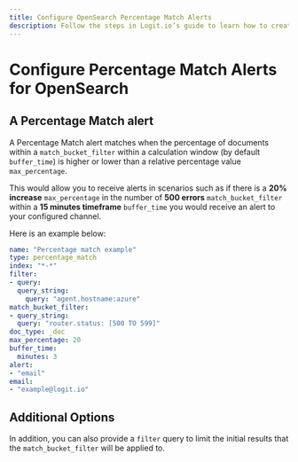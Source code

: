 ```yaml
---
title: Configure OpenSearch Percentage Match Alerts
description: Follow the steps in Logit.io’s guide to learn how to create a percentage match alert for your OpenSearch logs or metrics
---
```


# Configure Percentage Match Alerts for OpenSearch

## A Percentage Match alert

A Percentage Match alert matches when the percentage of documents within a 
`match_bucket_filter` within a calculation window (by default `buffer_time`) 
is higher or lower than a relative percentage value `max_percentage`.

This would allow you to receive alerts in scenarios such as if there is a 
**20% increase** `max_percentage` in the number of **500 errors** 
`match_bucket_filter` within a **15 minutes timeframe** `buffer_time` 
you would receive an alert to your configured channel. 

Here is an example below:

```yaml copy
name: "Percentage match example"
type: percentage_match
index: "*-*"
filter:
- query:
  query_string:
    query: "agent.hostname:azure"      
match_bucket_filter:
- query_string:
  query: "router.status: [500 TO 599]"    
doc_type: _doc
max_percentage: 20
buffer_time:  
  minutes: 3
alert:
- "email"
email:
- "example@logit.io"
```

## Additional Options

In addition, you can also provide a `filter` query to limit the 
initial results that the `match_bucket_filter` will be applied to. 